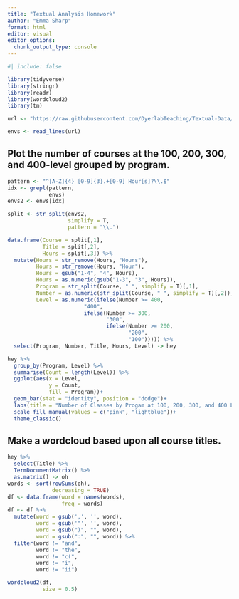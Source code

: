 ```yaml
---
title: "Textual Analysis Homework"
author: "Emma Sharp"
format: html
editor: visual
editor_options: 
  chunk_output_type: console
---
```

```r
#| include: false

library(tidyverse)
library(stringr)
library(readr)
library(wordcloud2)
library(tm)

url <- "https://raw.githubusercontent.com/DyerlabTeaching/Textual-Data/refs/heads/main/data/ENVSclasses.txt?token=GHSAT0AAAAAACWO27UIA46V72P7DBZEP5EKZYZFFXQ"

envs <- read_lines(url)
```

## Plot the number of courses at the 100, 200, 300, and 400-level grouped by program.

```r
pattern <- "^[A-Z]{4} [0-9]{3}.+[0-9] Hour[s]?\\.$" 
idx <- grepl(pattern,
             envs)
envs2 <- envs[idx]

split <- str_split(envs2,
                   simplify = T,
                   pattern = "\\.")

data.frame(Course = split[,1],
           Title = split[,2], 
           Hours = split[,3]) %>% 
  mutate(Hours = str_remove(Hours, "Hours"),
         Hours = str_remove(Hours, "Hour"),
         Hours = gsub("1-4", "4", Hours),
         Hours = as.numeric(gsub("1-3", "3", Hours)),
         Program = str_split(Course, " ", simplify = T)[,1],
         Number = as.numeric(str_split(Course, " ", simplify = T)[,2]),
         Level = as.numeric(ifelse(Number >= 400,
                        "400",
                        ifelse(Number >= 300,
                               "300",
                               ifelse(Number >= 200,
                                      "200",
                                      "100"))))) %>% 
  select(Program, Number, Title, Hours, Level) -> hey

hey %>% 
  group_by(Program, Level) %>% 
  summarise(Count = length(Level)) %>% 
  ggplot(aes(x = Level,
             y = Count,
             fill = Program))+
  geom_bar(stat = "identity", position = "dodge")+
  labs(title = "Number of Classes by Progam at 100, 200, 300, and 400 Level")+
  scale_fill_manual(values = c("pink", "lightblue"))+
  theme_classic()
```

## Make a wordcloud based upon all course titles. 

```r
hey %>% 
  select(Title) %>% 
  TermDocumentMatrix() %>% 
  as.matrix() -> oh
words <- sort(rowSums(oh),
              decreasing = TRUE) 
df <- data.frame(word = names(words),
                 freq = words)
df <- df %>% 
  mutate(word = gsub(',', '', word),
         word = gsub('"', '', word),
         word = gsub(")", "", word),
         word = gsub(":", "", word)) %>% 
  filter(word != "and",
         word != "the",
         word != "c(",
         word != "i",
         word != "ii")

wordcloud2(df,
           size = 0.5)
```

